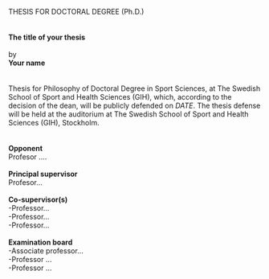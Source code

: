[comment]: <> (Edit this document to produce information about the defence, remember to knit it!)
THESIS FOR DOCTORAL DEGREE (Ph.D.)
\
\
\
**The title of your thesis**
\
\
by  
**Your name**
\
\
\
Thesis for Philosophy of Doctoral Degree in Sport Sciences, at The Swedish School of Sport and Health Sciences (GIH), which, according to the decision of the dean, will be publicly defended on *DATE*. The thesis defense will be held at the auditorium at The Swedish School of Sport and Health Sciences (GIH), Stockholm.
\
\
\
**Opponent**  
Profesor ....
\
\
**Principal supervisor**  
Profesor...
\
\
**Co-supervisor(s)**  
-Professor...  
-Professor...  
-Professor... 
\
\
**Examination board**  
-Associate professor...  
-Professor ...  
-Professor ...  
